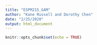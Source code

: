 ```yaml
---
title: "ESPM215_GAM"
author: "Kane Russell and Dorothy Chen"
date: "2/25/2020"
output: html_document
---
```


```r
knitr::opts_chunk$set(echo = TRUE)
```





